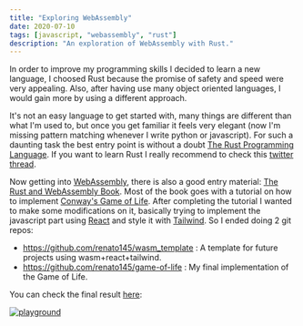 ```yaml
---
title: "Exploring WebAssembly"
date: 2020-07-10
tags: [javascript, "webassembly", "rust"]
description: "An exploration of WebAssembly with Rust."
---
```


In order to improve my programming skills I decided to learn a new language,
I choosed Rust because the promise of safety and speed were very appealing.
Also, after having use many object oriented languages, I would gain more by using a different approach.

It's not an easy language to get started with, many things are different than what I'm used to, but once you get familiar it feels very elegant
(now I'm missing pattern matching whenever I write python or javascript).
For such a daunting task the best entry point is without a doubt [The Rust Programming Language](https://doc.rust-lang.org/stable/book/title-page.html).
If you want to learn Rust I really recommend to check this [twitter thread](https://twitter.com/AndreaPessino/status/1042120425415700480).

Now getting into [WebAssembly](https://webassembly.org/), there is also a good entry material:
[The Rust and WebAssembly Book](https://rustwasm.github.io/docs/book/).
Most of the book goes with a tutorial on how to implement [Conway's Game of Life](https://en.wikipedia.org/wiki/Conway%27s_Game_of_Life).
After completing the tutorial I wanted to make some modifications on it, basically trying to implement the javascript part using
[React](https://reactjs.org/) and style it with [Tailwind](https://tailwindcss.com/). So I ended doing 2 git repos:
- https://github.com/renato145/wasm_template : A template for future projects using wasm+react+tailwind.
- https://github.com/renato145/game-of-life : My final implementation of the Game of Life.

You can check the final result [here](https://renato145.github.io/game-of-life/):

[![playground](img.png)](https://renato145.github.io/game-of-life/)
